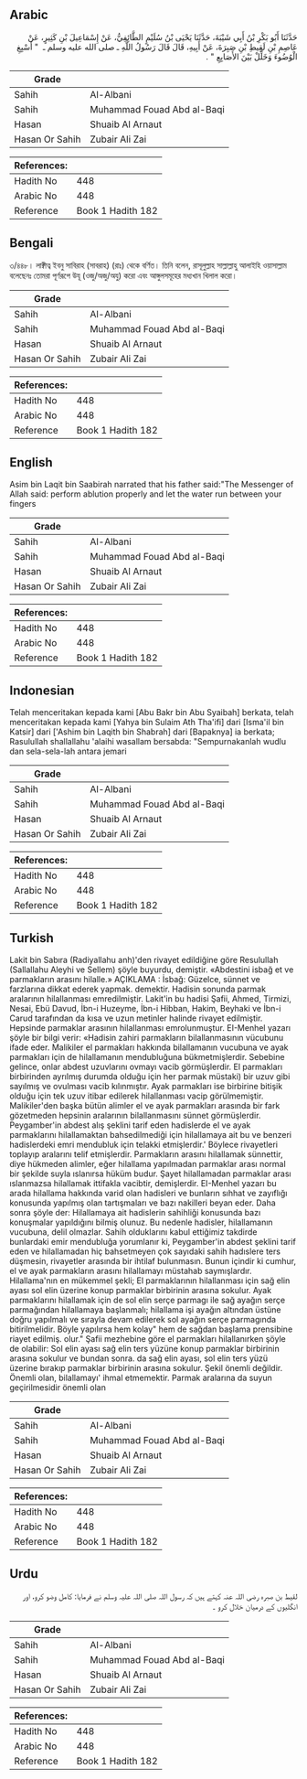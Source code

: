 ## Arabic


<div dir="rtl" lang="ar" style={{fontSize:'larger',backgroundColor:'#f8f9fa',padding:20}}>
حَدَّثَنَا أَبُو بَكْرِ بْنُ أَبِي شَيْبَةَ، حَدَّثَنَا يَحْيَى بْنُ سُلَيْمٍ الطَّائِفِيُّ، عَنْ إِسْمَاعِيلَ بْنِ كَثِيرٍ، عَنْ عَاصِمِ بْنِ لَقِيطِ بْنِ صَبِرَةَ، عَنْ أَبِيهِ، قَالَ قَالَ رَسُولُ اللَّهِ ـ صلى الله عليه وسلم ـ ‏ "‏ أَسْبِغِ الْوُضُوءَ وَخَلِّلْ بَيْنَ الأَصَابِعِ ‏"‏ ‏.‏
</div>
<div style={{backgroundColor:'#f8f9fa',padding:20, marginBottom: 10}}><table> <thead> <tr> <th>Grade</th> <th></th> </tr> </thead> <tbody> <tr><td>Sahih</td><td>Al-Albani</td></tr><tr><td>Sahih</td><td>Muhammad Fouad Abd al-Baqi</td></tr><tr><td>Hasan</td><td>Shuaib Al Arnaut</td></tr><tr><td>Hasan Or Sahih</td><td>Zubair Ali Zai</td></tr></tbody></table><table> <thead> <tr> <th>References:</th> <th></th> </tr> </thead> <tbody><tr><td>Hadith No</td><td>448</td></tr><tr><td>Arabic No</td><td>448</td></tr><tr><td>Reference</td><td>Book 1 Hadith 182</td></tr></tbody></table></div>

## Bengali


<div dir="ltr" lang="bn" style={{fontSize:'larger',backgroundColor:'#f8f9fa',padding:20}}>
৩/৪৪৮। লাক্বীত্ব ইবনু সাবিরাহ (সাবরাহ) (রাঃ) থেকে বর্ণিত। তিনি বলেন, রাসূলুল্লাহ সাল্লাল্লাহু আলাইহি ওয়াসাল্লাম বলেছেনঃ তোমরা পূর্ণরূপে উযূ (ওজু/অজু/অযু) করো এবং আঙ্গুলসমূহের মধ্যখান খিলাল করো।
</div>
<div style={{backgroundColor:'#f8f9fa',padding:20, marginBottom: 10}}><table> <thead> <tr> <th>Grade</th> <th></th> </tr> </thead> <tbody> <tr><td>Sahih</td><td>Al-Albani</td></tr><tr><td>Sahih</td><td>Muhammad Fouad Abd al-Baqi</td></tr><tr><td>Hasan</td><td>Shuaib Al Arnaut</td></tr><tr><td>Hasan Or Sahih</td><td>Zubair Ali Zai</td></tr></tbody></table><table> <thead> <tr> <th>References:</th> <th></th> </tr> </thead> <tbody><tr><td>Hadith No</td><td>448</td></tr><tr><td>Arabic No</td><td>448</td></tr><tr><td>Reference</td><td>Book 1 Hadith 182</td></tr></tbody></table></div>

## English


<div dir="ltr" lang="en" style={{fontSize:'larger',backgroundColor:'#f8f9fa',padding:20}}>
Asim bin Laqit bin Saabirah narrated that his father said:"The Messenger of Allah said: perform ablution properly and let the water run between your fingers
</div>
<div style={{backgroundColor:'#f8f9fa',padding:20, marginBottom: 10}}><table> <thead> <tr> <th>Grade</th> <th></th> </tr> </thead> <tbody> <tr><td>Sahih</td><td>Al-Albani</td></tr><tr><td>Sahih</td><td>Muhammad Fouad Abd al-Baqi</td></tr><tr><td>Hasan</td><td>Shuaib Al Arnaut</td></tr><tr><td>Hasan Or Sahih</td><td>Zubair Ali Zai</td></tr></tbody></table><table> <thead> <tr> <th>References:</th> <th></th> </tr> </thead> <tbody><tr><td>Hadith No</td><td>448</td></tr><tr><td>Arabic No</td><td>448</td></tr><tr><td>Reference</td><td>Book 1 Hadith 182</td></tr></tbody></table></div>

## Indonesian


<div dir="ltr" lang="id" style={{fontSize:'larger',backgroundColor:'#f8f9fa',padding:20}}>
Telah menceritakan kepada kami [Abu Bakr bin Abu Syaibah] berkata, telah menceritakan kepada kami [Yahya bin Sulaim Ath Tha'ifi] dari [Isma'il bin Katsir] dari ['Ashim bin Laqith bin Shabrah] dari [Bapaknya] ia berkata; Rasulullah shallallahu 'alaihi wasallam bersabda: "Sempurnakanlah wudlu dan sela-sela-lah antara jemari
</div>
<div style={{backgroundColor:'#f8f9fa',padding:20, marginBottom: 10}}><table> <thead> <tr> <th>Grade</th> <th></th> </tr> </thead> <tbody> <tr><td>Sahih</td><td>Al-Albani</td></tr><tr><td>Sahih</td><td>Muhammad Fouad Abd al-Baqi</td></tr><tr><td>Hasan</td><td>Shuaib Al Arnaut</td></tr><tr><td>Hasan Or Sahih</td><td>Zubair Ali Zai</td></tr></tbody></table><table> <thead> <tr> <th>References:</th> <th></th> </tr> </thead> <tbody><tr><td>Hadith No</td><td>448</td></tr><tr><td>Arabic No</td><td>448</td></tr><tr><td>Reference</td><td>Book 1 Hadith 182</td></tr></tbody></table></div>

## Turkish


<div dir="ltr" lang="tr" style={{fontSize:'larger',backgroundColor:'#f8f9fa',padding:20}}>
Lakit bin Sabıra (Radiyallahu anh)'den rivayet edildiğine göre Resulullah (Sallallahu Aleyhi ve Sellem) şöyle buyurdu, demiştir. «Abdestini isbağ et ve parmakların arasını hilalle.» AÇIKLAMA : İsbağ: Güzelce, sünnet ve farzlarına dikkat ederek yapmak. demektir. Hadisin sonunda parmak aralarının hilallanması emredilmiştir. Lakit'in bu hadisi Şafii, Ahmed, Tirmizi, Nesai, Ebü Davud, İbn-i Huzeyme, İbn-i Hibban, Hakim, Beyhaki ve İbn-i Carud tarafından da kısa ve uzun metinler halinde rivayet edilmiştir. Hepsinde parmaklar arasının hilallanması emrolunmuştur. EI-Menhel yazarı şöyle bir bilgi verir: «Hadisin zahiri parmakların bilallanmasının vücubunu ifade eder. Malikiler el parmakları hakkında bilallamanın vucubuna ve ayak parmakları için de hilallamanın mendubluğuna bükmetmişlerdir. Sebebine gelince, onlar abdest uzuvlarını ovmayı vacib görmüşlerdir. El parmakları birbirinden ayrılmış durumda olduğu için her parmak müstaki) bir uzuv gibi sayılmış ve ovulması vacib kılınmıştır. Ayak parmakları ise birbirine bitişik olduğu için tek uzuv itibar edilerek hilallanması vacip görülmemiştir. Malikiler'den başka bütün alimler el ve ayak parmakIarı arasında bir fark gözetmeden hepsinin aralarının bilallanmasını sünnet görmüşlerdir. Peygamber'in abdest alış şeklini tarif eden hadislerde el ve ayak parmaklarını hilallamaktan bahsedilmediği için hilallamaya ait bu ve benzeri hadislerdeki emri mendubluk için telakki etmişlerdir.' Böylece rivayetleri toplayıp aralarını telif etmişlerdir. Parmakların arasını hilallamak sünnettir, diye hükmeden alimler, eğer hilallama yapılmadan parmaklar arası normal bir şekilde suyla ıslanırsa hüküm budur. Şayet hilallamadan parmaklar arası ıslanmazsa hilallamak ittifakla vacibtir, demişlerdir. EI-Menhel yazarı bu arada hilallama hakkında varid olan hadisleri ve bunların sıhhat ve zayıflığı konusunda yapılmış olan tartışmaları ve bazı nakilleri beyan eder. Daha sonra şöyle der: Hilallamaya ait hadislerin sahihliği konusunda bazı konuşmalar yapıldığını bilmiş olunuz. Bu nedenle hadisler, hilallamanın vucubuna, delil olmazlar. Sahih olduklarını kabul ettiğimiz takdirde bunlardaki emir mendubluğa yorumlanır ki, Peygamber'in abdest şeklini tarif eden ve hilallamadan hiç bahsetmeyen çok sayıdaki sahih hadıslere ters düşmesin, rivayetler arasında bir ihtilaf bulunmasın. Bunun içindir ki cumhur, el ve ayak parmakların arasını hilallamayı müstahab saymışlardır. Hilallama'nın en mükemmel şekli; El parmaklarının hilallanması için sağ elin ayası sol elin üzerine konup parmaklar birbirinin arasına sokulur. Ayak parmaklarını hilallamak için de sol elin serçe parmagı ile sağ ayağın serçe parmağından hilallamaya başlanmalı; hilallama işi ayağın altından üstüne doğru yapılmalı ve sırayla devam edilerek sol ayağın serçe parmagında bitirilmelidir. Böyle yapılırsa hem kolay" hem de sağdan başlama prensibine riayet edilmiş. olur." Şafii mezhebine göre el parmakları hilallanırken şöyle de olabilir: Sol elin ayası sağ elin ters yüzüne konup parmaklar birbirinin arasına sokulur ve bundan sonra. da sağ elin ayası, sol elin ters yüzü üzerine bırakıp parmaklar birbirinin arasına sokulur. Şekil önemli değildir. Önemli olan, bilallamayı' ihmal etmemektir. Parmak aralarına da suyun geçirilmesidir önemli olan
</div>
<div style={{backgroundColor:'#f8f9fa',padding:20, marginBottom: 10}}><table> <thead> <tr> <th>Grade</th> <th></th> </tr> </thead> <tbody> <tr><td>Sahih</td><td>Al-Albani</td></tr><tr><td>Sahih</td><td>Muhammad Fouad Abd al-Baqi</td></tr><tr><td>Hasan</td><td>Shuaib Al Arnaut</td></tr><tr><td>Hasan Or Sahih</td><td>Zubair Ali Zai</td></tr></tbody></table><table> <thead> <tr> <th>References:</th> <th></th> </tr> </thead> <tbody><tr><td>Hadith No</td><td>448</td></tr><tr><td>Arabic No</td><td>448</td></tr><tr><td>Reference</td><td>Book 1 Hadith 182</td></tr></tbody></table></div>

## Urdu


<div dir="rtl" lang="ur" style={{fontSize:'larger',backgroundColor:'#f8f9fa',padding:20}}>
لقیط بن صبرہ رضی اللہ عنہ کہتے ہیں کہ رسول اللہ صلی اللہ علیہ وسلم نے فرمایا: کامل وضو کرو، اور انگلیوں کے درمیان خلال کرو ۔
</div>
<div style={{backgroundColor:'#f8f9fa',padding:20, marginBottom: 10}}><table> <thead> <tr> <th>Grade</th> <th></th> </tr> </thead> <tbody> <tr><td>Sahih</td><td>Al-Albani</td></tr><tr><td>Sahih</td><td>Muhammad Fouad Abd al-Baqi</td></tr><tr><td>Hasan</td><td>Shuaib Al Arnaut</td></tr><tr><td>Hasan Or Sahih</td><td>Zubair Ali Zai</td></tr></tbody></table><table> <thead> <tr> <th>References:</th> <th></th> </tr> </thead> <tbody><tr><td>Hadith No</td><td>448</td></tr><tr><td>Arabic No</td><td>448</td></tr><tr><td>Reference</td><td>Book 1 Hadith 182</td></tr></tbody></table></div>
